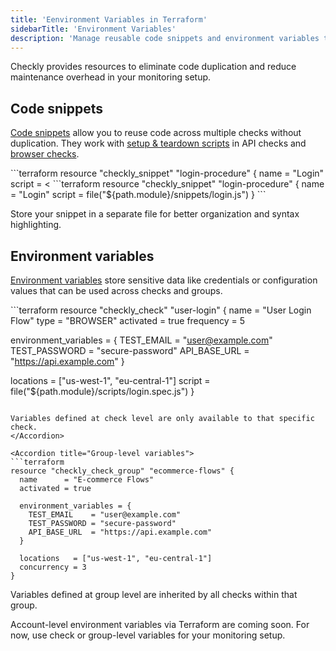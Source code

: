 ```yaml
---
title: 'Eenvironment Variables in Terraform'
sidebarTitle: 'Environment Variables'
description: 'Manage reusable code snippets and environment variables to reduce duplication in your monitoring setup'
---
```


Checkly provides resources to eliminate code duplication and reduce maintenance overhead in your monitoring setup.

## Code snippets

[Code snippets](/docs/browser-checks/partials-code-snippets/) allow you to reuse code across multiple checks without duplication. They work with [setup & teardown scripts](/docs/api-checks/setup-teardown-scripts/#reusable-code-snippets) in API checks and [browser checks](/docs/browser-checks/partials-code-snippets/).

<Accordion title="Inline snippet definition">
```terraform
resource "checkly_snippet" "login-procedure" {
  name   = "Login"
  script = <<EOT
    await page.fill('#email', process.env.TEST_EMAIL)
    await page.fill('#password', process.env.TEST_PASSWORD)
    await page.click('#login-button')
EOT
}
```
</Accordion>

<Accordion title="File-based snippet definition (recommended)">
```terraform
resource "checkly_snippet" "login-procedure" {
  name   = "Login"
  script = file("${path.module}/snippets/login.js")
}
```

Store your snippet in a separate file for better organization and syntax highlighting.
</Accordion>

## Environment variables

[Environment variables](/docs/browser-checks/variables/) store sensitive data like credentials or configuration values that can be used across checks and groups.

<Accordion title="Check-level variables">
```terraform
resource "checkly_check" "user-login" {
  name      = "User Login Flow"
  type      = "BROWSER"
  activated = true
  frequency = 5
  
  environment_variables = {
    TEST_EMAIL    = "user@example.com"
    TEST_PASSWORD = "secure-password"
    API_BASE_URL  = "https://api.example.com"
  }
  
  locations = ["us-west-1", "eu-central-1"]
  script    = file("${path.module}/scripts/login.spec.js")
}
```

Variables defined at check level are only available to that specific check.
</Accordion>

<Accordion title="Group-level variables">
```terraform
resource "checkly_check_group" "ecommerce-flows" {
  name      = "E-commerce Flows"
  activated = true
  
  environment_variables = {
    TEST_EMAIL    = "user@example.com"
    TEST_PASSWORD = "secure-password"
    API_BASE_URL  = "https://api.example.com"
  }
  
  locations   = ["us-west-1", "eu-central-1"]
  concurrency = 3
}
```

Variables defined at group level are inherited by all checks within that group.
</Accordion>

<Note>
Account-level environment variables via Terraform are coming soon. For now, use check or group-level variables for your monitoring setup.
</Note>